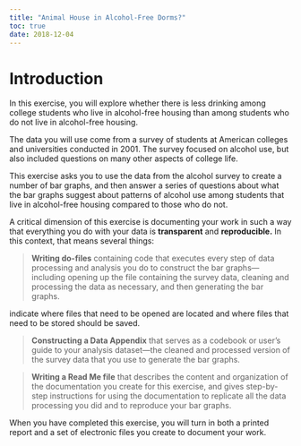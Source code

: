 ---
title: "Animal House in Alcohol-Free Dorms?"
toc: true
date: 2018-12-04
---
# Introduction

In this exercise, you will explore whether there is less drinking among college students who live in alcohol-free housing than among students who do not live in alcohol-free housing. 

The data you will use come from a survey of students at American colleges and universities conducted in 2001.  The survey focused on alcohol use, but also included questions on many other aspects of college life.

This exercise asks you to use the data from the alcohol survey to create a number of bar graphs, and then answer a series of questions about what the bar graphs suggest about patterns of alcohol use among students that live in alcohol-free housing compared to those who do not.

A critical dimension of this exercise is documenting your work in such a way that everything you do with your data is **transparent** and **reproducible.**  In this context, that means several things:

>**Writing do-files** containing code that executes every step of data processing and analysis you do to construct the bar graphs—including opening up the file containing the survey data, cleaning and processing the data as necessary, and then generating the bar graphs.  

indicate where files that need to be opened are located and where files that need to be stored should be saved.

>**Constructing a Data Appendix** that serves as a codebook or user’s guide to your analysis dataset—the cleaned and processed version of the survey data that you use to generate the bar graphs.


>**Writing a Read Me file** that describes the content and organization of the documentation you create for this exercise, and gives step-by-step instructions for using the documentation to replicate all the data processing you did and to reproduce your bar graphs.

When you have completed this exercise, you will turn in both a printed report and a set of electronic files you create to document your work.
